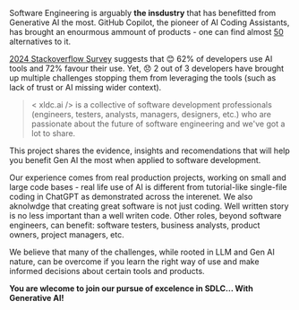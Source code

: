 Software Engineering is arguably **the insdustry** that has benefitted from Generative AI the most. GitHub Copilot, the pioneer of AI Coding Assistants, has brought an enourmous ammount of products - one can find almost [50](https://alternativeto.net/software/github-copilot/) alternatives to it.

[2024 Stackoverflow Survey](https://survey.stackoverflow.co/2024/ai#sentiment-and-usage-ai-select) suggests that 😊  62% of developers use AI tools and 72% favour their use. Yet, 😞 2 out of 3 developers have brought up multiple challenges stopping them from leveraging the tools (such as lack of trust or AI missing wider context).

>< xldc.ai /> is a collective of software development professionals (engineers, testers, analysts, managers, designers, etc.) who are passionate about the future of software engineering and we've got a lot to share.

This project shares the evidence, insights and recomendations that will help you benefit Gen AI the most when applied to software development.

Our experience comes from real production projects, working on small and large code bases - real life use of AI is different from tutorial-like single-file coding in ChatGPT as demonstrated across the interenet. We also aknolwdge that creating great software is not just coding. Well written story is no less important than a well writen code. Other roles, beyond software engineers, can benefit: software testers, business analysts, product owners, project managers, etc.

We believe that many of the challenges, while rooted in LLM and Gen AI nature, can be overcome if you learn the right way of use and make informed decisions about certain tools and products.

**You are wlecome to join our pursue of excelence in SDLC... With Generative AI!**